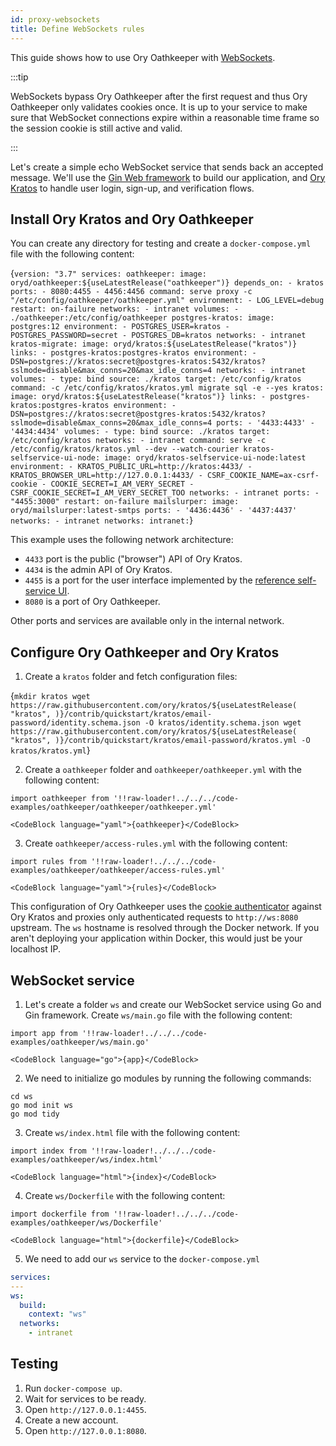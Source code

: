```yaml
---
id: proxy-websockets
title: Define WebSockets rules
---
```



This guide shows how to use Ory Oathkeeper with [WebSockets](https://developer.mozilla.org/en-US/docs/Web/API/WebSockets_API).

:::tip

WebSockets bypass Ory Oathkeeper after the first request and thus Ory Oathkeeper only validates cookies once. It is up to your
service to make sure that WebSocket connections expire within a reasonable time frame so the session cookie is still active and
valid.

:::

Let's create a simple echo WebSocket service that sends back an accepted message. We'll use the
[Gin Web framework](https://github.com/gin-gonic/gin) to build our application, and [Ory Kratos](https://github.com/ory/kratos) to
handle user login, sign-up, and verification flows.

## Install Ory Kratos and Ory Oathkeeper

You can create any directory for testing and create a `docker-compose.yml` file with the following content:

<CodeBlock className="language-yaml">{`version: "3.7"
services:
  oathkeeper:
    image: oryd/oathkeeper:${useLatestRelease("oathkeeper")}
    depends_on:
      - kratos
    ports:
      - 8080:4455
      - 4456:4456
    command:
      serve proxy -c "/etc/config/oathkeeper/oathkeeper.yml"
    environment:
      - LOG_LEVEL=debug
    restart: on-failure
    networks:
      - intranet
    volumes:
      - ./oathkeeper:/etc/config/oathkeeper
  postgres-kratos:
    image: postgres:12
    environment:
      - POSTGRES_USER=kratos
      - POSTGRES_PASSWORD=secret
      - POSTGRES_DB=kratos
    networks:
      - intranet
  kratos-migrate:
    image: oryd/kratos:${useLatestRelease("kratos")}
    links:
      - postgres-kratos:postgres-kratos
    environment:
      - DSN=postgres://kratos:secret@postgres-kratos:5432/kratos?sslmode=disable&max_conns=20&max_idle_conns=4
    networks:
      - intranet
    volumes:
      - type: bind
        source: ./kratos
        target: /etc/config/kratos
    command: -c /etc/config/kratos/kratos.yml migrate sql -e --yes
  kratos:
    image: oryd/kratos:${useLatestRelease("kratos")}
    links:
      - postgres-kratos:postgres-kratos
    environment:
      - DSN=postgres://kratos:secret@postgres-kratos:5432/kratos?sslmode=disable&max_conns=20&max_idle_conns=4
    ports:
      - '4433:4433'
      - '4434:4434'
    volumes:
      - type: bind
        source: ./kratos
        target: /etc/config/kratos
    networks:
      - intranet
    command: serve -c /etc/config/kratos/kratos.yml --dev --watch-courier
  kratos-selfservice-ui-node:
    image: oryd/kratos-selfservice-ui-node:latest
    environment:
      - KRATOS_PUBLIC_URL=http://kratos:4433/
      - KRATOS_BROWSER_URL=http://127.0.0.1:4433/
      - CSRF_COOKIE_NAME=ax-csrf-cookie
      - COOKIE_SECRET=I_AM_VERY_SECRET
      - CSRF_COOKIE_SECRET=I_AM_VERY_SECRET_TOO
    networks:
      - intranet
    ports:
      - "4455:3000"
    restart: on-failure
  mailslurper:
    image: oryd/mailslurper:latest-smtps
    ports:
      - '4436:4436'
      - '4437:4437'
    networks:
      - intranet
networks:
  intranet:`}</CodeBlock>

This example uses the following network architecture:

- `4433` port is the public ("browser") API of Ory Kratos.
- `4434` is the admin API of Ory Kratos.
- `4455` is a port for the user interface implemented by the
  [reference self-service UI](https://github.com/ory/kratos-selfservice-ui-node).
- `8080` is a port of Ory Oathkeeper.

Other ports and services are available only in the internal network.

## Configure Ory Oathkeeper and Ory Kratos

1. Create a `kratos` folder and fetch configuration files:

<CodeBlock className="language-shell">{`mkdir kratos
wget https://raw.githubusercontent.com/ory/kratos/${useLatestRelease(
  "kratos",
)}/contrib/quickstart/kratos/email-password/identity.schema.json -O kratos/identity.schema.json
wget https://raw.githubusercontent.com/ory/kratos/${useLatestRelease(
  "kratos",
)}/contrib/quickstart/kratos/email-password/kratos.yml -O kratos/kratos.yml`}</CodeBlock>

2. Create a `oathkeeper` folder and `oathkeeper/oathkeeper.yml` with the following content:

```mdx-code-block title="oathkeeper/oathkeeper.yml"
import oathkeeper from '!!raw-loader!../../../code-examples/oathkeeper/oathkeeper/oathkeeper.yml'

<CodeBlock language="yaml">{oathkeeper}</CodeBlock>
```

3. Create `oathkeeper/access-rules.yml` with the following content:

```mdx-code-block title="oathkeeper/access-rules.yml"
import rules from '!!raw-loader!../../../code-examples/oathkeeper/oathkeeper/access-rules.yml'

<CodeBlock language="yaml">{rules}</CodeBlock>
```

This configuration of Ory Oathkeeper uses the
[cookie authenticator](https://www.ory.sh/docs/oathkeeper/pipeline/authn#cookie_session) against Ory Kratos and proxies only
authenticated requests to `http://ws:8080` upstream. The `ws` hostname is resolved through the Docker network. If you aren't
deploying your application within Docker, this would just be your localhost IP.

## WebSocket service

1. Let's create a folder `ws` and create our WebSocket service using Go and Gin framework. Create `ws/main.go` file with the
   following content:

```mdx-code-block title="ws/main.go"
import app from '!!raw-loader!../../../code-examples/oathkeeper/ws/main.go'

<CodeBlock language="go">{app}</CodeBlock>
```

2. We need to initialize go modules by running the following commands:

```shell
cd ws
go mod init ws
go mod tidy
```

3. Create `ws/index.html` file with the following content:

```mdx-code-block title="ws/index.html"
import index from '!!raw-loader!../../../code-examples/oathkeeper/ws/index.html'

<CodeBlock language="html">{index}</CodeBlock>
```

4. Create `ws/Dockerfile` with the following content:

```mdx-code-block title="ws/Dockerfile"
import dockerfile from '!!raw-loader!../../../code-examples/oathkeeper/ws/Dockerfile'

<CodeBlock language="html">{dockerfile}</CodeBlock>
```

5. We need to add our `ws` service to the `docker-compose.yml`

```yaml
services:
---
ws:
  build:
    context: "ws"
  networks:
    - intranet
```

## Testing

1. Run `docker-compose up`.
2. Wait for services to be ready.
3. Open `http://127.0.0.1:4455`.
4. Create a new account.
5. Open `http://127.0.0.1:8080`.
